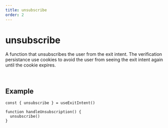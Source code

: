 ```yaml
---
title: unsubscribe
order: 2
---
```


# unsubscribe

A function that unsubscribes the user from the exit intent. The verification
persistance use cookies to avoid the user from seeing the exit intent again
until the cookie expires.

<br />

## Example

```tsx
const { unsubscribe } = useExitIntent()

function handleUnsubscription() {
  unsubscribe()
}
```

